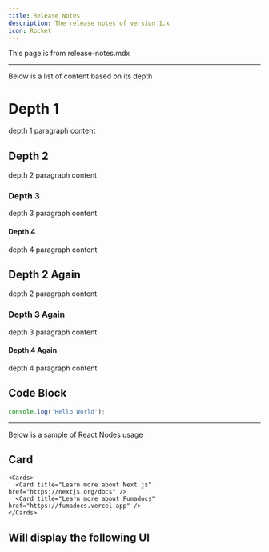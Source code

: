 ```yaml
---
title: Release Notes
description: The release notes of version 1.x
icon: Rocket
---
```


This page is from release-notes.mdx

----------------------------------------------------------------

Below is a list of content based on its depth

# Depth 1
depth 1 paragraph content

## Depth 2
depth 2 paragraph content

### Depth 3
depth 3 paragraph content

#### Depth 4
depth 4 paragraph content

## Depth 2 Again
depth 2 paragraph content

### Depth 3 Again
depth 3 paragraph content

#### Depth 4 Again
depth 4 paragraph content

## Code Block
```js
console.log('Hello World');
```

----------------------------------------------------------------
Below is a sample of React Nodes usage

## Card
```tsx
<Cards>
  <Card title="Learn more about Next.js" href="https://nextjs.org/docs" />
  <Card title="Learn more about Fumadocs" href="https://fumadocs.vercel.app" />
</Cards>
```
Will display the following UI
<Cards>
  <Card title="Learn more about Next.js" href="https://nextjs.org/docs" />
  <Card title="Learn more about Fumadocs" href="https://fumadocs.vercel.app" />
</Cards>
----------------------------------------------------------------